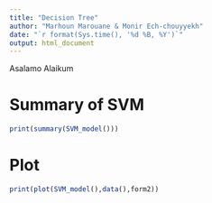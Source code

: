 ```yaml
---
title: "Decision Tree"
author: "Marhoun Marouane & Monir Ech-chouyyekh"
date: "`r format(Sys.time(), '%d %B, %Y')`"
output: html_document
---
```


Asalamo Alaikum

# Summary of SVM

```r
print(summary(SVM_model()))
```

# Plot

```r
print(plot(SVM_model(),data(),form2))
```


